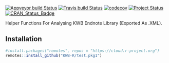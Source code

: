 [![Appveyor build Status](https://ci.appveyor.com/api/projects/status/github/KWB-R/test.pkg1?branch=master&svg=true)](https://ci.appveyor.com/project/KWB-R/test-pkg1/branch/master)
[![Travis build Status](https://travis-ci.org/KWB-R/test.pkg1.svg?branch=master)](https://travis-ci.org/KWB-R/test.pkg1)
[![codecov](https://codecov.io/github/KWB-R/test.pkg1/branch/master/graphs/badge.svg)](https://codecov.io/github/KWB-R/test.pkg1)
[![Project Status](https://img.shields.io/badge/lifecycle-experimental-orange.svg)](https://www.tidyverse.org/lifecycle/#experimental)
[![CRAN_Status_Badge](https://www.r-pkg.org/badges/version/test.pkg1)]()

Helper Functions For Analysing KWB Endnote Library
(Exported As .XML).

## Installation

```r
#install.packages("remotes", repos = "https://cloud.r-project.org")
remotes::install_github("KWB-R/test.pkg1")
```
